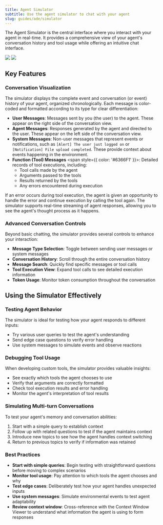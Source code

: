 ```yaml
---
title: Agent Simulator
subtitle: Use the agent simulator to chat with your agent
slug: guides/ade/simulator
---
```


The Agent Simulator is the central interface where you interact with your agent in real-time. It provides a comprehensive view of your agent's conversation history and tool usage while offering an intuitive chat interface.

<img className="block dark:hidden" src="../../images/ade_screenshot_chat_light.png" />
<img className="hidden dark:block" src="../../images/ade_screenshot_chat.png" />

## Key Features

### Conversation Visualization

The simulator displays the complete event and conversation (or event) history of your agent, organized chronologically. Each message is color-coded and formatted according to its type for clear differentiation:

- **User Messages**: Messages sent by you (the user) to the agent. These appear on the right side of the conversation view.
- **Agent Messages**: Responses generated by the agent and directed to the user. These appear on the left side of the conversation view.
- **System Messages**: Non-user messages that represent events or notifications, such as `[Alert] The user just logged on` or `[Notification] File upload completed`. These provide context about events happening in the environment.
- **Function (Tool) Messages** <span style={{ color: '#6366F1' }}><i className="fas fa-rectangle-terminal mr-1"></i></span>: Detailed records of tool executions, including:
  - Tool calls made by the agent
  - Arguments passed to the tools
  - Results returned by the tools
  - Any errors encountered during execution

If an error occurs during tool execution, the agent is given an opportunity to handle the error and continue execution by calling the tool again.
The simulator supports real-time streaming of agent responses, allowing you to see the agent's thought process as it happens.


### Advanced Conversation Controls

Beyond basic chatting, the simulator provides several controls to enhance your interaction:

- **Message Type Selection**: Toggle between sending user messages or system messages
- **Conversation History**: Scroll through the entire conversation history
- **Message Search**: Quickly find specific messages or tool calls
- **Tool Execution View**: Expand tool calls to see detailed execution information
- **Token Usage**: Monitor token consumption throughout the conversation

## Using the Simulator Effectively

### Testing Agent Behavior

The simulator is ideal for testing how your agent responds to different inputs:

- Try various user queries to test the agent's understanding
- Send edge case questions to verify error handling
- Use system messages to simulate events and observe reactions

### Debugging Tool Usage

When developing custom tools, the simulator provides valuable insights:

- See exactly which tools the agent chooses to use
- Verify that arguments are correctly formatted
- Check tool execution results and error handling
- Monitor the agent's interpretation of tool results

### Simulating Multi-turn Conversations

To test your agent's memory and conversation abilities:

1. Start with a simple query to establish context
2. Follow up with related questions to test if the agent maintains context
3. Introduce new topics to see how the agent handles context switching
4. Return to previous topics to verify if information was retained

### Best Practices

- **Start with simple queries**: Begin testing with straightforward questions before moving to complex scenarios
- **Monitor tool usage**: Pay attention to which tools the agent chooses and why
- **Test edge cases**: Deliberately test how your agent handles unexpected inputs
- **Use system messages**: Simulate environmental events to test agent adaptability
- **Review context window**: Cross-reference with the Context Window Viewer to understand what information the agent is using to form responses
